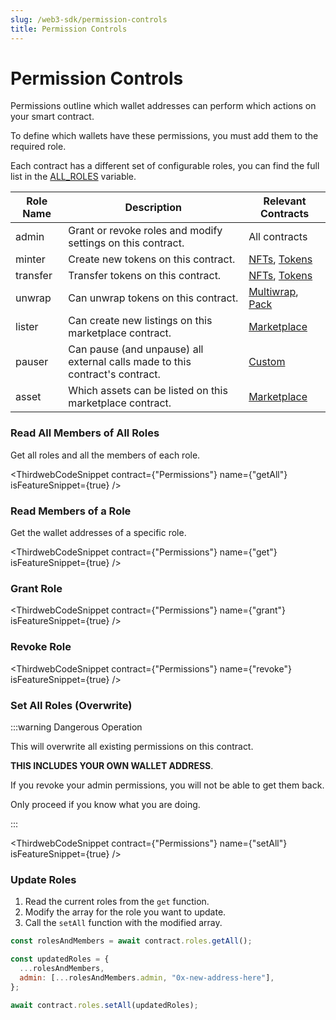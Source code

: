 ```yaml
---
slug: /web3-sdk/permission-controls
title: Permission Controls
---
```



# Permission Controls

Permissions outline which wallet addresses can perform which actions on your smart contract.

To define which wallets have these permissions, you must add them to the required role.

Each contract has a different set of configurable roles, you can find the full list in the [ALL_ROLES](/typescript/sdk.all_roles#all_roles-variable) variable.

| Role Name | Description                                                                  | Relevant Contracts                                                             |
| --------- | ---------------------------------------------------------------------------- | ------------------------------------------------------------------------------ |
| admin     | Grant or revoke roles and modify settings on this contract.                  | All contracts                                                                  |
| minter    | Create new tokens on this contract.                                          | [NFTs](/pre-built-contracts/nfts), [Tokens](/pre-built-contracts/tokens)       |
| transfer  | Transfer tokens on this contract.                                            | [NFTs](/pre-built-contracts/nfts), [Tokens](/pre-built-contracts/tokens)       |
| unwrap    | Can unwrap tokens on this contract.                                          | [Multiwrap](/pre-built-contracts/multiwrap), [Pack](/pre-built-contracts/pack) |
| lister    | Can create new listings on this marketplace contract.                        | [Marketplace](/pre-built-contracts/marketplace)                                |
| pauser    | Can pause (and unpause) all external calls made to this contract's contract. | [Custom](/contracts-sdk)                                                       |
| asset     | Which assets can be listed on this marketplace contract.                     | [Marketplace](/pre-built-contracts/marketplace)                                |

### Read All Members of All Roles

Get all roles and all the members of each role.

<ThirdwebCodeSnippet
  contract={"Permissions"}
  name={"getAll"}
  isFeatureSnippet={true}
/>

### Read Members of a Role

Get the wallet addresses of a specific role.

<ThirdwebCodeSnippet
  contract={"Permissions"}
  name={"get"}
  isFeatureSnippet={true}
/>

### Grant Role

<ThirdwebCodeSnippet
  contract={"Permissions"}
  name={"grant"}
  isFeatureSnippet={true}
/>

### Revoke Role

<ThirdwebCodeSnippet
  contract={"Permissions"}
  name={"revoke"}
  isFeatureSnippet={true}
/>

### Set All Roles (Overwrite)

:::warning Dangerous Operation

This will overwrite all existing permissions on this contract.

**THIS INCLUDES YOUR OWN WALLET ADDRESS**.

If you revoke your admin permissions, you will not be able to get them back.

Only proceed if you know what you are doing.

:::

<ThirdwebCodeSnippet
  contract={"Permissions"}
  name={"setAll"}
  isFeatureSnippet={true}
/>

### Update Roles

1. Read the current roles from the `get` function.
2. Modify the array for the role you want to update.
3. Call the `setAll` function with the modified array.

```javascript
const rolesAndMembers = await contract.roles.getAll();

const updatedRoles = {
  ...rolesAndMembers,
  admin: [...rolesAndMembers.admin, "0x-new-address-here"],
};

await contract.roles.setAll(updatedRoles);
```
